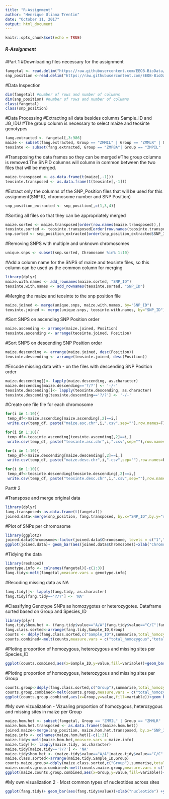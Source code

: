 ---
title: "R-Assignment"
author: "Henrique Uliana Trentin"
date: "October 11, 2017"
output: html_document
---

```{r setup, include=FALSE}
knitr::opts_chunk$set(echo = TRUE)
```

##### R-Assignment ######
#Part 1
#Downloading files necessary for the assignment
```{r}
fangetal <- read.delim("https://raw.githubusercontent.com/EEOB-BioData/BCB546X-Fall2017/master/UNIX_Assignment/fang_et_al_genotypes.txt", header=TRUE)
snp_position <-read.delim("https://raw.githubusercontent.com/EEOB-BioData/BCB546X-Fall2017/master/UNIX_Assignment/snp_position.txt", header=TRUE)
```


#Data Inspection
```{r}
dim(fangetal) #number of rows and number of columns
dim(snp_position) #number of rows and number of columns
class(fangetal)
class(snp_position)
```

#Data Processing
#Extracting all data besides columns Sample_ID and JG_IDU
#The group column is necessary to select maize and teosinte genotypes
```{r}
fang.extracted <- fangetal[,3:986]
maize <- subset(fang.extracted, Group == "ZMMIL" | Group == "ZMMLR" | Group=="ZMMMR")
teosinte <- subset(fang.extracted, Group == "ZMPBA"| Group == "ZMPIL" | Group == "ZMPJA")
```

#Transposing the data frames so they can be merged
#The group columns is removed.The SNPID columns will column in common between the two files that will be merged.
```{r}
maize.transposed <- as.data.frame(t(maize[,-1]))
teosinte.transposed <- as.data.frame(t(teosinte[,-1]))
```

#Extract only the columns of the SNP_Position files that will be used for this assignment(SNP ID, chromosome number and SNP Position)
```{r}
snp_position_extracted <- snp_position[,c(1,3,4)]
```

#Sorting all files so that they can be appropriately merged
```{r}
maize.sorted <- maize.transposed[order(row.names(maize.transposed)),]
teosinte.sorted <- teosinte.transposed[order(row.names(teosinte.transposed)),]
snp.sorted <- snp_position_extracted[order(snp_position_extracted$SNP_ID),]
```

#Removing SNPS with multiple and unknown chromosomes 
```{r}
unique.snps <- subset(snp.sorted, Chromosome %in% 1:10)
```

#Add a column name for the SNPS of maize and teosinte files, so this column can be used as the common column for merging
```{r}
library(dplyr)
maize.with.names <- add_rownames(maize.sorted, "SNP_ID")
teosinte.with.names <- add_rownames(teosinte.sorted, "SNP_ID")
```

#Merging the maize and teosinte to the snp position file
```{r}
maize.joined <- merge(unique.snps, maize.with.names, by="SNP_ID")
teosinte.joined <- merge(unique.snps, teosinte.with.names, by="SNP_ID")
```

#Sort SNPS on ascending SNP Position order
```{r}
maize.ascending <- arrange(maize.joined, Position)
teosinte.ascending <- arrange(teosinte.joined, Position) 
```

#Sort SNPS on descending SNP Position order
```{r}
maize.descending <- arrange(maize.joined, desc(Position))
teosinte.descending <- arrange(teosinte.joined, desc(Position))
```

#Encode missing data with - on the files with descending SNP Position order
```{r}
maize.descending[]<- lapply(maize.descending, as.character)
maize.descending[maize.descending=='?/?'] <- '-/-'
teosinte.descending[]<- lapply(teosinte.descending, as.character)
teosinte.descending[teosinte.descending=='?/?'] <- '-/-'
```

#Create one file file for each chromosome
```{r}
for(i in 1:10){
 temp_df<-maize.ascending[maize.ascending[,2]==i,]
 write.csv(temp_df, paste("maize.asc.chr",i,".csv",sep=""),row.names=F)}

for(i in 1:10){
 temp_df<-teosinte.ascending[teosinte.ascending[,2]==i,]
 write.csv(temp_df, paste("teosinte.asc.chr",i,".csv",sep=""),row.names=F)}

for(i in 1:10){
 temp_df<-maize.descending[maize.descending[,2]==i,]
 write.csv(temp_df, paste("maize.desc.chr",i,".csv",sep=""),row.names=F)}

for(i in 1:10){
 temp_df<-teosinte.descending[teosinte.descending[,2]==i,]
 write.csv(temp_df, paste("teosinte.desc.chr",i,".csv",sep=""),row.names=F)}
```

Part# 2

#Transpose and merge original data
```{r}
library(dplyr)
fang.transposed<-as.data.frame(t(fangetal))
joined.data<-merge(snp_position, fang.transposed, by.x="SNP_ID",by.y="row.names",all=TRUE)
```

#Plot of SNPs per chromosome
```{r}
library(ggplot2)
joined.data$Chromosome<-factor(joined.data$Chromosome, levels = c("1","2","3","4","5","6","7","8","9","10","unknown","multiple","NA"))
ggplot(joined.data)+ geom_bar(aes(joined.data$Chromosome))+xlab("Chromosome") +ylab("Total Number of SNPs")
```

#Tidying the data
```{r}
library(reshape2)
genotype.info <- colnames(fangetal)[-c(1:3)]
fang.tidy<-melt(fangetal,measure.vars = genotype.info)
```

#Recoding missing data as NA
```{r}
fang.tidy[]<- lapply(fang.tidy, as.character)
fang.tidy[fang.tidy=='?/?'] <- 'NA'
```

#Classifying Genotype SNPs as homozygotes or heterozygotes. Dataframe sorted based on Group and Species_ID
```{r}
library(plyr)
fang.tidy$hom.het <- (fang.tidy$value=="A/A"|fang.tidy$value=="C/C"|fang.tidy$value=="G/G"|fang.tidy$value=="T/T")
fang.class.sorted<-arrange(fang.tidy,Sample_ID,Group)
counts <- ddply(fang.class.sorted,c("Sample_ID"),summarise,total_homozygous=sum(hom.het,na.rm=TRUE),total_heterozygous=sum(!hom.het,na.rm = TRUE), total_NA=sum(is.na(hom.het)))
counts.combined<-melt(counts,measure.vars = c("total_homozygous","total_heterozygous","total_NA"))
```

#Ploting proportion of homozygous, heterozygous and missing sites per Species_ID
```{r}
ggplot(counts.combined,aes(x=Sample_ID,y=value,fill=variable))+geom_bar(stat="identity",position = "stack")
```

#Ploting proportion of homozygous, heterozygous and missing sites per Group
```{r}
counts.group<-ddply(fang.class.sorted,c("Group"),summarise,total_homozygous=sum(hom.het,na.rm=TRUE),total_heterozygous=sum(!hom.het,na.rm = TRUE), total_NA=sum(is.na(hom.het)))
counts.group.combined<-melt(counts.group,measure.vars = c("total_homozygous","total_heterozygous","total_NA"))
ggplot(counts.group.combined,aes(x=Group,y=value,fill=variable))+geom_bar(stat="identity",position = "stack")
```

#My own vizualization -  Vizualing proportion of homozygous, heterozygous and missing sites in maize per Group
```{r}
maize.hom.het <- subset(fangetal, Group == "ZMMIL" | Group == "ZMMLR" | Group=="ZMMMR")
maize.hom.het.transposed <- as.data.frame(t(maize.hom.het))
joined.maize<-merge(snp_position, maize.hom.het.transposed, by.x="SNP_ID",by.y="row.names",all=TRUE)
maize.info <- colnames(maize.hom.het)[-c(1:3)]
maize.tidy<-melt(maize.hom.het,measure.vars = maize.info)
maize.tidy[]<- lapply(maize.tidy, as.character)
maize.tidy[maize.tidy=='?/?'] <- 'NA'
maize.tidy$hom.het <- (maize.tidy$value=="A/A"|maize.tidy$value=="C/C"|maize.tidy$value=="G/G"|maize.tidy$value=="T/T")
maize.class.sorted<-arrange(maize.tidy,Sample_ID,Group)
counts.maize.group<-ddply(maize.class.sorted,c("Group"),summarise,total_homozygous=sum(hom.het,na.rm=TRUE),total_heterozygous=sum(!hom.het,na.rm = TRUE), total_NA=sum(is.na(hom.het)))
maize.counts.group.combined<-melt(counts.maize.group,measure.vars = c("total_homozygous","total_heterozygous","total_NA"))
ggplot(maize.counts.group.combined,aes(x=Group,y=value,fill=variable))+geom_bar(stat="identity",position = "stack")
```

#My own visualization 2 - Most common types of nucleotides across sites
```{r}
ggplot(fang.tidy)+ geom_bar(aes(fang.tidy$value))+xlab("nucleotide") +ylab("Number of observations")
```
